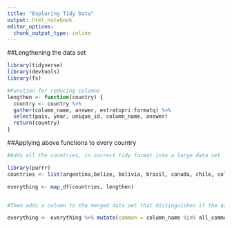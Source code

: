 ```yaml
---
title: "Exploring Tidy Data"
output: html_notebook
editor_options: 
  chunk_output_type: inline
---
```





##Lengthening the data set
```r
library(tidyverse)
library(devtools)
library(fs)

#Function for reducing columns
lengthen <- function(country) {
  country <- country %>%
  gather(column_name, answer, estratopri:formatq) %>%
  select(pais, year, unique_id, column_name, answer)
  return(country)
}


```

##Applying above functions to every country
```r
#Adds all the countries, in correct tidy format into a large data set

library(purrr)
countries <- list(argentina,belize, bolivia, brazil, canada, chile, colombia, costa, ecuador, elsalvador, guatemala, guyana, honduras, jamaica, mexico, nicaragua, panama, peru, suriname, usa, uruguay, venezuela)

everything <- map_df(countries, lengthen)


#Then adds a column to the merged data set that distinguishes if the question is universal or not

everything <- everything %>% mutate(common = column_name %in% all_common_col)


```




